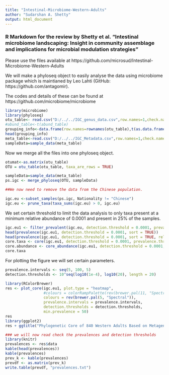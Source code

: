 ---
title: "Intestinal-Microbiome-Western-Adults"
author: "Sudarshan A. Shetty"
output: html_document
---


### R Markdown for the review by Shetty et al. "Intestinal microbiome landscaping: Insight in community assemblage and implications for microbial modulation strategies "

Please use the files available at https://github.com/microsud/Intestinal-Microbiome-Western-Adults

We will make a phyloseq object to easily analyse the data using microbiome package which is maintianed by Leo Lahti (GitHub: https://github.com/antagomir).

The codes and details of these can be found at https://github.com/microbiome/microbiome



```{r }
library(microbiome)
library(phyloseq)
otu_table<- read.csv("D:/../../IGC_genus_data.csv",row.names=1,check.names=FALSE) #we read the otu table first
#abund_table<-t(abund_table)
grouping_info<-data.frame(row.names=rownames(otu_table),t(as.data.frame(strsplit(rownames(otu_table),"_")))) #and check the grouping information
head(grouping_info)
meta_table<-read.csv("D:/../../IGC_Metadata.csv",row.names=1,check.names=T)
sampleData=sample_data(meta_table)
```

Now we merge all the files into one phyloseq object.

```{r }
otumat<-as.matrix(otu_table)
OTU = otu_table(otu_table, taxa_are_rows = TRUE)

sampleData=sample_data(meta_table)
ps.igc <- merge_phyloseq(OTU, sampleData)

##We now need to remove the data from the Chinese population.

igc.eu <-subset_samples(ps.igc, Nationality != "Chinese")
igc.eu <- prune_taxa(taxa_sums(igc.eu) > 0, igc.eu)

```

We set certain threshold to limit the data analysis to only taxa present at a minimum relative abundance of 0.0001 and present in 25% of the samples.
```{r}

igc.eu1 <- filter_prevalent(igc.eu, detection.threshold = 0.0001, prevalence.threshold = 0.25)
head(prevalence(igc.eu1, detection.threshold = 0.0001, sort = TRUE))
head(prevalence(igc.eu1, detection.threshold = 0.0001, sort = TRUE, relative = FALSE))
core.taxa <- core(igc.eu1, detection.threshold = 0.0001, prevalence.threshold = 95)
core.abundance <- core_abundance(igc.eu1, detection.threshold = 0.0001, prevalence.threshold = 95)
core.taxa
```

For plotting the figure we will set certain parameters. 

```{r}

prevalence.intervals <- seq(5, 100, 5)
detection.thresholds <- 10^seq(log10(1e-4), log10(20), length = 20)

library(RColorBrewer)
res <- plot_core(igc.eu1, plot.type = "heatmap",
                 #colours = colorRampPalette(rev(brewer.pal(11, "Spectral")))(5),
                 colours = rev(brewer.pal(5, "Spectral")),
                 prevalence.intervals = prevalence.intervals,
                 detection.thresholds = detection.thresholds,
                 min.prevalence = 50)         
res
library(ggplot2)
res + ggtitle("Phylogenetic Core of 840 Western Adults Based on Metagenomic data") + xlab("Detection Threshold (Relative Abundance %)")

### we will now read check the prevalences and detection thresholds
library(knitr)
prevalences <- res$data
kable(head(prevalences))
kable(prevalences)
prev_k <- kable(prevalences)
prevdf <- as.matrix(prev_k)
write.table(prevdf, "prevalences.txt")

```



